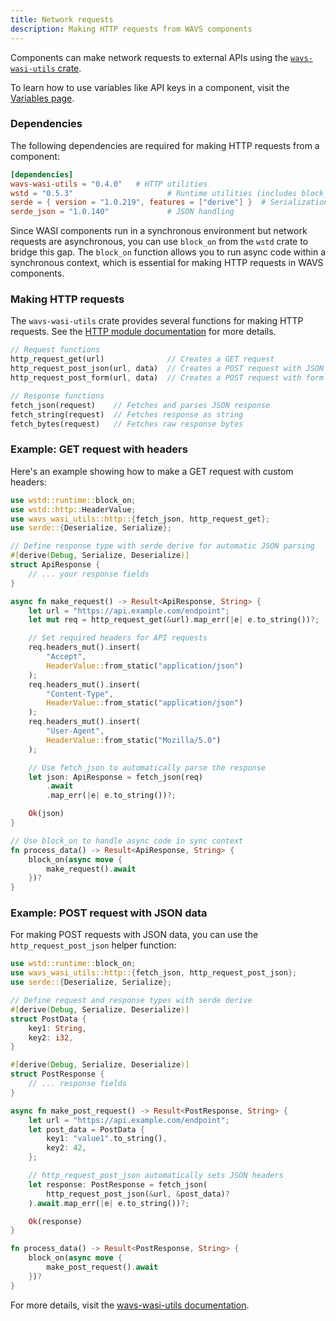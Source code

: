 ```yaml
---
title: Network requests
description: Making HTTP requests from WAVS components
---
```

<!--docsignore
docsignore-->

Components can make network requests to external APIs using the [`wavs-wasi-utils` crate](https://docs.rs/wavs-wasi-utils/latest/wavs_wasi_utils/index.html).

To learn how to use variables like API keys in a component, visit the [Variables page](./variables).

### Dependencies

The following dependencies are required for making HTTP requests from a component:

```toml Cargo.toml
[dependencies]
wavs-wasi-utils = "0.4.0"   # HTTP utilities
wstd = "0.5.3"                     # Runtime utilities (includes block_on)
serde = { version = "1.0.219", features = ["derive"] }  # Serialization
serde_json = "1.0.140"             # JSON handling
```

Since WASI components run in a synchronous environment but network requests are asynchronous, you can use `block_on` from the `wstd` crate to bridge this gap. The `block_on` function allows you to run async code within a synchronous context, which is essential for making HTTP requests in WAVS components.

### Making HTTP requests

The `wavs-wasi-utils` crate provides several functions for making HTTP requests. See the [HTTP module documentation](https://docs.rs/wavs-wasi-utils/latest/wavs_wasi_utils/http/index.html) for more details.

```rust
// Request functions
http_request_get(url)              // Creates a GET request
http_request_post_json(url, data)  // Creates a POST request with JSON data
http_request_post_form(url, data)  // Creates a POST request with form data

// Response functions
fetch_json(request)    // Fetches and parses JSON response
fetch_string(request)  // Fetches response as string
fetch_bytes(request)   // Fetches raw response bytes
```

### Example: GET request with headers

Here's an example showing how to make a GET request with custom headers:

```rust lib.rs
use wstd::runtime::block_on;
use wstd::http::HeaderValue;
use wavs_wasi_utils::http::{fetch_json, http_request_get};
use serde::{Deserialize, Serialize};

// Define response type with serde derive for automatic JSON parsing
#[derive(Debug, Serialize, Deserialize)]
struct ApiResponse {
    // ... your response fields
}

async fn make_request() -> Result<ApiResponse, String> {
    let url = "https://api.example.com/endpoint";
    let mut req = http_request_get(&url).map_err(|e| e.to_string())?;

    // Set required headers for API requests
    req.headers_mut().insert(
        "Accept",
        HeaderValue::from_static("application/json")
    );
    req.headers_mut().insert(
        "Content-Type",
        HeaderValue::from_static("application/json")
    );
    req.headers_mut().insert(
        "User-Agent",
        HeaderValue::from_static("Mozilla/5.0")
    );

    // Use fetch_json to automatically parse the response
    let json: ApiResponse = fetch_json(req)
        .await
        .map_err(|e| e.to_string())?;

    Ok(json)
}

// Use block_on to handle async code in sync context
fn process_data() -> Result<ApiResponse, String> {
    block_on(async move {
        make_request().await
    })?
}
```

### Example: POST request with JSON data

For making POST requests with JSON data, you can use the `http_request_post_json` helper function:

```rust lib.rs
use wstd::runtime::block_on;
use wavs_wasi_utils::http::{fetch_json, http_request_post_json};
use serde::{Deserialize, Serialize};

// Define request and response types with serde derive
#[derive(Debug, Serialize, Deserialize)]
struct PostData {
    key1: String,
    key2: i32,
}

#[derive(Debug, Serialize, Deserialize)]
struct PostResponse {
    // ... response fields
}

async fn make_post_request() -> Result<PostResponse, String> {
    let url = "https://api.example.com/endpoint";
    let post_data = PostData {
        key1: "value1".to_string(),
        key2: 42,
    };

    // http_request_post_json automatically sets JSON headers
    let response: PostResponse = fetch_json(
        http_request_post_json(&url, &post_data)?
    ).await.map_err(|e| e.to_string())?;

    Ok(response)
}

fn process_data() -> Result<PostResponse, String> {
    block_on(async move {
        make_post_request().await
    })?
}
```

For more details, visit the [wavs-wasi-utils documentation](https://docs.rs/wavs-wasi-utils/latest/wavs_wasi_utils/).
